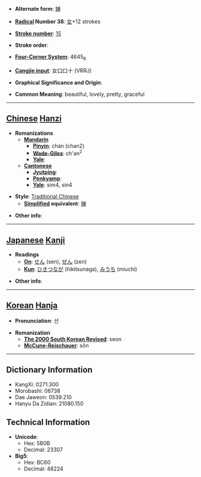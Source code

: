 * '''Alternate form''': [[婵]]

* '''[[Wiktionary:Chinese radical index| Radical]] Number 38''': [[Wiktionary:Chinese radical index 女|女]]+12 strokes

* '''[[Wiktionary:Chinese total strokes index|Stroke number]]''': [[Wiktionary:Chinese total strokes index 15|15]]

* '''Stroke order''': 

* '''[[Wiktionary:Chinese four corner index|Four-Corner System]]''': 4645<sub>6</sub>

* '''[[Wiktionary:Chinese Cangjie index|Cangjie input]]''': 女口口十 (VRRJ)

* '''Graphical Significance and Origin''': 

* '''Common Meaning''': beautiful, lovely, pretty, graceful

----

== [[Chinese]] [[Hanzi]] ==

* '''Romanizations'''
** '''[[Mandarin]]'''
*** '''[[Pinyin]]''': chán (chan2)
*** '''[[Wade-Giles]]''': ch'an<sup>2</sup>
*** '''[[Yale]]''': 
** '''[[Cantonese]]'''
*** '''[[Jyutping]]''':
*** '''[[Penkyamp]]''': 
*** '''[[Yale]]''': sim4, sin4

* '''Style''': [[Traditional Chinese]] 
** '''[[Simplified Chinese|Simplified]] equivalent''': [[婵]]

* '''Other info''': 

----

== [[Japanese]] [[Kanji]] ==

* '''Readings'''
** '''[[On]]''': [[せん]] (sen), [[ぜん]] (zen)
** '''[[Kun]]''': [[ひきつなが]] (hikitsunaga), [[みうち]] (miuchi)

* '''Other info''':  

----

== [[Korean]] [[Hanja]] ==

* '''Pronunciation''': 선

* '''Romanization'''
** '''[[The 2000 South Korean Revised Romanization|The 2000 South Korean Revised]]''': seon
** '''[[McCune-Reischauer]]''': sŏn

----

== Dictionary Information ==

* KangXi: 0271.300
* Morobashi: 06738
* Dae Jaweon: 0539.210
* Hanyu Da Zidian: 21080.150

== Technical Information ==

* '''Unicode''':
** Hex: 5B0B
** Decimal: 23307
* '''Big5''':
** Hex: BC60
** Decimal: 48224